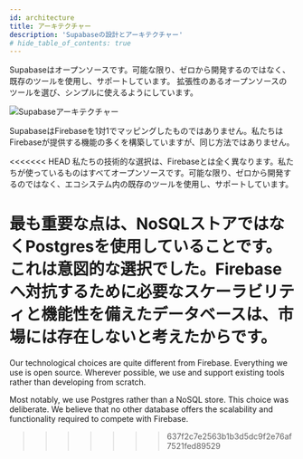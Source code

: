 ```yaml
---
id: architecture
title: アーキテクチャー
description: 'Supabaseの設計とアーキテクチャー'
# hide_table_of_contents: true
---
```


Supabaseはオープンソースです。可能な限り、ゼロから開発するのではなく、既存のツールを使用し、サポートしています。 
拡張性のあるオープンソースのツールを選び、シンプルに使えるようにしています。

![Supabaseアーキテクチャー](/img/supabase-architecture.png)

SupabaseはFirebaseを1対1でマッピングしたものではありません。私たちはFirebaseが提供する機能の多くを構築していますが、同じ方法ではありません。

<<<<<<< HEAD
私たちの技術的な選択は、Firebaseとは全く異なります。私たちが使っているものはすべてオープンソースです。可能な限り、ゼロから開発するのではなく、エコシステム内の既存のツールを使用し、サポートしています。

最も重要な点は、NoSQLストアではなくPostgresを使用していることです。これは意図的な選択でした。Firebaseへ対抗するために必要なスケーラビリティと機能性を備えたデータベースは、市場には存在しないと考えたからです。
=======
Our technological choices are quite different from Firebase. Everything we use is open source. Wherever possible, we use and support existing tools rather than developing from scratch.

Most notably, we use Postgres rather than a NoSQL store. This choice was deliberate. We believe that no other database offers the scalability and functionality required to compete with Firebase.
>>>>>>> 637f2c7e2563b1b3d5dc9f2e76af7521fed89529
